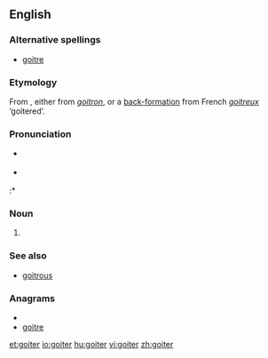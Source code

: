 ==English==

===Alternative spellings===
* [[goitre]]

===Etymology===
From {{etyl|fr}}, either from {{etyl|fro}} ''[[goitron]]'', or a [[appendix:Glossary#back-formation|back-formation]] from French ''[[goitreux]]'' ‘goitered’.

===Pronunciation===
* {{a|UK}} {{IPA|/'gɔɪtə/}}
* {{a|US}} {{IPA|/'gɔɪtɚ/}}
:* {{rhymes|ɔɪtə(r)}}

===Noun===
{{en-noun}}

# {{alternative spelling of|[[goitre]]}}

===See also===
* [[goitrous]]

===Anagrams===
* {{alphagram|egiort}}
* [[goitre#English|goitre]]

[[et:goiter]]
[[io:goiter]]
[[hu:goiter]]
[[vi:goiter]]
[[zh:goiter]]
